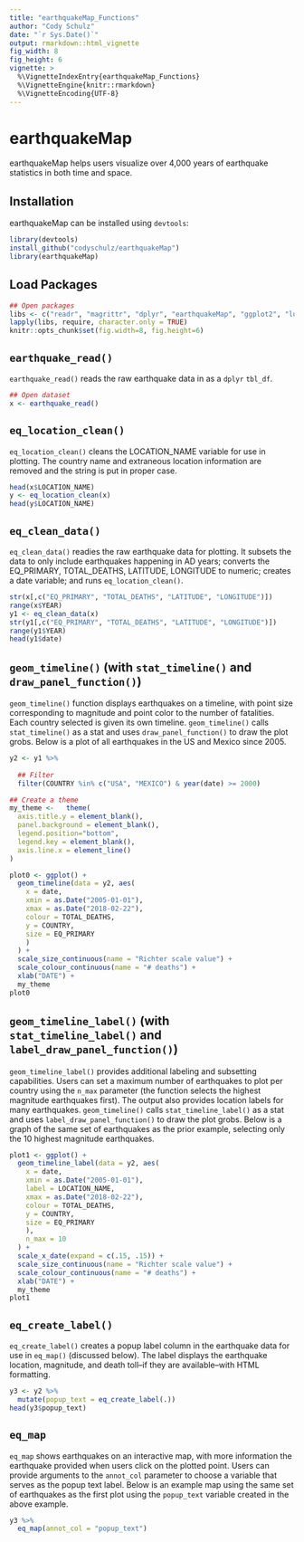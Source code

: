 ```yaml
---
title: "earthquakeMap_Functions"
author: "Cody Schulz"
date: "`r Sys.Date()`"
output: rmarkdown::html_vignette
fig_width: 8
fig_height: 6
vignette: >
  %\VignetteIndexEntry{earthquakeMap_Functions}
  %\VignetteEngine{knitr::rmarkdown}
  %\VignetteEncoding{UTF-8}
---
```


# earthquakeMap

earthquakeMap helps users visualize over 4,000 years of earthquake statistics in both time and space.

## Installation

earthquakeMap can be installed using `devtools`:
```r
library(devtools)
install_github("codyschulz/earthquakeMap")
library(earthquakeMap)
```
## Load Packages

```r
## Open packages
libs <- c("readr", "magrittr", "dplyr", "earthquakeMap", "ggplot2", "lubridate")
lapply(libs, require, character.only = TRUE)
knitr::opts_chunk$set(fig.width=8, fig.height=6) 
```

## `earthquake_read()`

`earthquake_read()` reads the raw earthquake data in as a `dplyr` `tbl_df`.
```r

## Open dataset
x <- earthquake_read()
```

## `eq_location_clean()`

`eq_location_clean()` cleans the LOCATION_NAME variable for use in plotting. The country name and extraneous location information are removed and the string is put in proper case.

```r
head(x$LOCATION_NAME)
y <- eq_location_clean(x)
head(y$LOCATION_NAME)
```

## `eq_clean_data()`

`eq_clean_data()` readies the raw earthquake data for plotting. It subsets the data to only include earthquakes happening in AD years; converts the EQ_PRIMARY, TOTAL_DEATHS, LATITUDE, LONGITUDE to numeric; creates a date variable; and runs `eq_location_clean()`.
```r
str(x[,c("EQ_PRIMARY", "TOTAL_DEATHS", "LATITUDE", "LONGITUDE")])
range(x$YEAR)
y1 <- eq_clean_data(x)
str(y1[,c("EQ_PRIMARY", "TOTAL_DEATHS", "LATITUDE", "LONGITUDE")])
range(y1$YEAR)
head(y1$date)
```

## `geom_timeline()` (with `stat_timeline()` and `draw_panel_function()`)

`geom_timeline()` function displays earthquakes on a timeline, with point size corresponding to magnitude and point color to the number of fatalities. Each country selected is given its own timeline. `geom_timeline()` calls `stat_timeline()` as a stat and uses `draw_panel_function()` to draw the plot grobs. Below is a plot of all earthquakes in the US and Mexico since 2005.


```r
y2 <- y1 %>%
  
  ## Filter
  filter(COUNTRY %in% c("USA", "MEXICO") & year(date) >= 2000) 

## Create a theme
my_theme <-   theme(
  axis.title.y = element_blank(),
  panel.background = element_blank(),
  legend.position="bottom",
  legend.key = element_blank(),
  axis.line.x = element_line()
)

plot0 <- ggplot() +
  geom_timeline(data = y2, aes(
    x = date,
    xmin = as.Date("2005-01-01"), 
    xmax = as.Date("2018-02-22"), 
    colour = TOTAL_DEATHS, 
    y = COUNTRY, 
    size = EQ_PRIMARY
    )
  ) +
  scale_size_continuous(name = "Richter scale value") +
  scale_colour_continuous(name = "# deaths") +
  xlab("DATE") +
  my_theme
plot0
```

## `geom_timeline_label()` (with `stat_timeline_label()` and `label_draw_panel_function()`)
`geom_timeline_label()` provides additional labeling and subsetting capabilities. Users can set a maximum number of earthquakes to plot per country using the `n_max` parameter (the function selects the highest magnitude earthquakes first). The output also provides location labels for many earthquakes. `geom_timeline()` calls `stat_timeline_label()` as a stat and uses `label_draw_panel_function()` to draw the plot grobs. Below is a graph of the same set of earthquakes as the prior example, selecting only the 10 highest magnitude earthquakes.

```r
plot1 <- ggplot() +
  geom_timeline_label(data = y2, aes(
    x = date, 
    xmin = as.Date("2005-01-01"), 
    label = LOCATION_NAME,
    xmax = as.Date("2018-02-22"), 
    colour = TOTAL_DEATHS, 
    y = COUNTRY, 
    size = EQ_PRIMARY
    ),
    n_max = 10
  ) +
  scale_x_date(expand = c(.15, .15)) +
  scale_size_continuous(name = "Richter scale value") +
  scale_colour_continuous(name = "# deaths") +
  xlab("DATE") +
  my_theme
plot1
```

## `eq_create_label()`

`eq_create_label()` creates a popup label column in the earthquake data for use in `eq_map()` (discussed below). The label displays the earthquake location, magnitude, and death toll--if they are available--with HTML formatting.
```r
y3 <- y2 %>%
  mutate(popup_text = eq_create_label(.))
head(y3$popup_text)
```

## `eq_map`

`eq_map` shows earthquakes on an interactive map, with more information the earthquake provided when users click on the plotted point. Users can provide arguments to the `annot_col` parameter to choose a variable that serves as the popup text label. Below is an example map using the same set of earthquakes as the first plot using the `popup_text` variable created in the above example.

```r
y3 %>%
  eq_map(annot_col = "popup_text")
```
